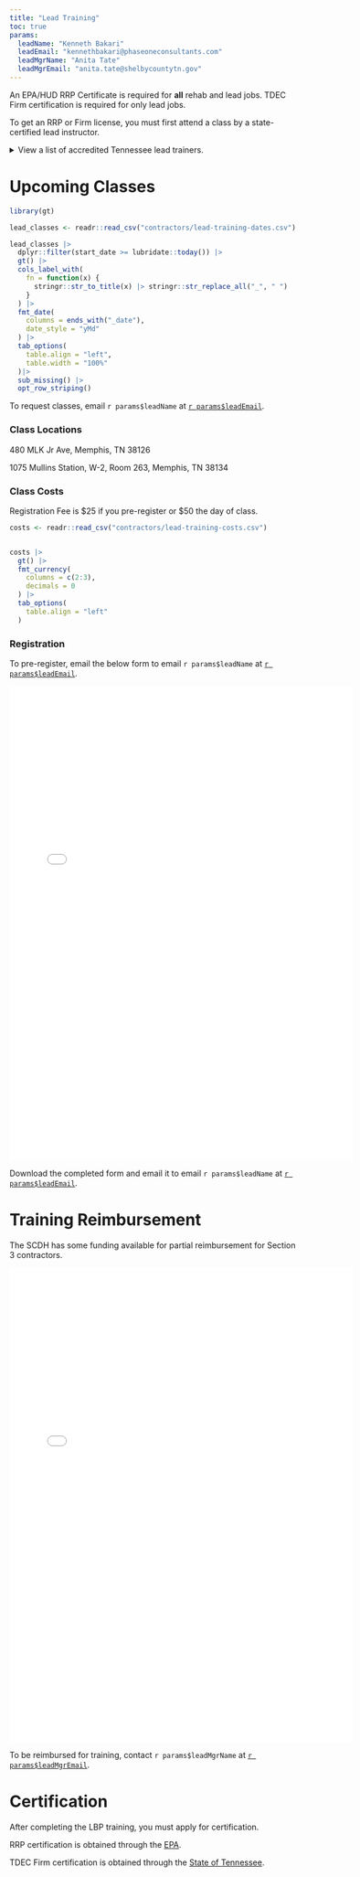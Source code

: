 ```yaml
---
title: "Lead Training"
toc: true
params:
  leadName: "Kenneth Bakari"
  leadEmail: "kennethbakari@phaseoneconsultants.com"
  leadMgrName: "Anita Tate"
  leadMgrEmail: "anita.tate@shelbycountytn.gov"
---
```


::: {.callout-important appearance="simple"}
An EPA/HUD RRP Certificate is required for **all** rehab and lead jobs. 
TDEC Firm certification is required for only lead jobs.
:::

To get an RRP or Firm license, you must first attend a class by a state-certified lead instructor.

<details><summary>View a list of accredited Tennessee lead trainers.</summary>
<embed src="../docs/state-lead-trainer-list.pdf" width="600" height="830" 
 type="application/pdf">
</details>

# Upcoming Classes

```r
library(gt)

lead_classes <- readr::read_csv("contractors/lead-training-dates.csv")

lead_classes |>
  dplyr::filter(start_date >= lubridate::today()) |>
  gt() |>
  cols_label_with(
    fn = function(x) {
      stringr::str_to_title(x) |> stringr::str_replace_all("_", " ")
    }
  ) |>
  fmt_date(
    columns = ends_with("_date"),
    date_style = "yMd"
  ) |> 
  tab_options(
    table.align = "left",
    table.width = "100%"
  )|> 
  sub_missing() |>
  opt_row_striping()
```

To request classes, email `r params$leadName` at [`r params$leadEmail`](`r paste0("mailto:", params$leadEmail)`).

### Class Locations

480 MLK Jr Ave, Memphis, TN 38126

1075 Mullins Station, W-2, Room 263, Memphis, TN 38134

### Class Costs

Registration Fee is \$25 if you pre-register or \$50 the day of class.

```r
costs <- readr::read_csv("contractors/lead-training-costs.csv")


costs |> 
  gt() |>
  fmt_currency(
    columns = c(2:3), 
    decimals = 0
  ) |>
  tab_options(
    table.align = "left"
  )
```

### Registration

To pre-register, email the below form to email `r params$leadName` at [`r params$leadEmail`](`r paste0("mailto:", params$leadEmail)`).

<embed src="../forms/phase-one-registration.pdf" width="600" height="830" 
 type="application/pdf">

Download the completed form and email it to email `r params$leadName` at [`r params$leadEmail`](`r paste0("mailto:", params$leadEmail)`).

# Training Reimbursement

The SCDH has some funding available for partial reimbursement for Section 3 contractors.

<embed src="../docs/lead-reimbursement-info.pdf" width="600" height="830" 
 type="application/pdf">

To be reimbursed for training, contact `r params$leadMgrName` at [`r params$leadMgrEmail`](`r paste0("mailto:", params$leadEmail)`).

# Certification

After completing the LBP training, you must apply for certification.

RRP certification is obtained through the [EPA](https://www.epa.gov/lead/getcertified).

TDEC Firm certification is obtained through the [State of Tennessee](https://www.tn.gov/environment/toxic-substances-program/lead-hazard-program/lead-certification.html).


